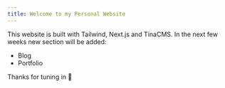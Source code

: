 ```yaml
---
title: Welcome to my Personal Website
---
```


This website is built with Tailwind, Next.js and TinaCMS. In the next few weeks new section will be added:

* Blog
* Portfolio

Thanks for tuning in 🦈
